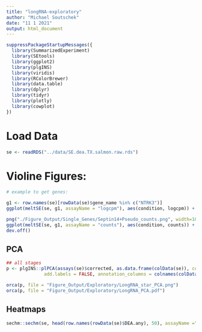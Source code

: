 ```yaml
---
title: "longRNA-exploratory"
author: "Michael Soutschek"
date: "11 1 2021"
output: html_document
---
```


```r
suppressPackageStartupMessages({
  library(SummarizedExperiment)
  library(SEtools)
  library(ggplot2)
  library(plgINS)
  library(viridis)
  library(RColorBrewer)
  library(data.table)
  library(dplyr)
  library(tidyr)
  library(plotly)
  library(cowplot)
})
```


# Load Data
```r
se <- readRDS("../data/SE.dea.TX.salmon.raw.rds")
```



# Violine Figures:
```r
# example to get genes:

g1 <- row.names(se)[rowData(se)$gene_name %in% c("NTRK3")]
ggplot(meltSE(se, g1, assayName = "logcpm"), aes(condition, logcpm)) + geom_point(aes(color = diff)) + geom_violin() + facet_wrap(~feature, scale="free")

png("./Figure_Output/Single_Genes/Septin14+Pseudo_counts.png", width=10, height=6, units="in", res=300)
ggplot(meltSE(se, g1, assayName = "counts"), aes(condition, counts)) + geom_point(aes(color = diff)) + geom_violin() + facet_wrap(~feature, scale="free")
dev.off()
```






## PCA

```r

## all stages
p <- plgINS::plPCA(assays(se)$corrected, as.data.frame(colData(se)), colorBy = "condition", shapeBy = "diff",
              add.labels = FALSE, annotation_columns = colnames(colData(se)))

orca(p, file = "Figure_Output/Exploratory/LongRNA_star_PCA.png")
orca(p, file = "Figure_Output/Exploratory/LongRNA_PCA.pdf")
```



## Heatmaps
```r
sechm::sechm(se, head(row.names(rowData(se)$DEA.any), 50), assayName ="log2FC.Ctrl", top_annotation="diff", gaps_at="condition" ,breaks=TRUE)
```


